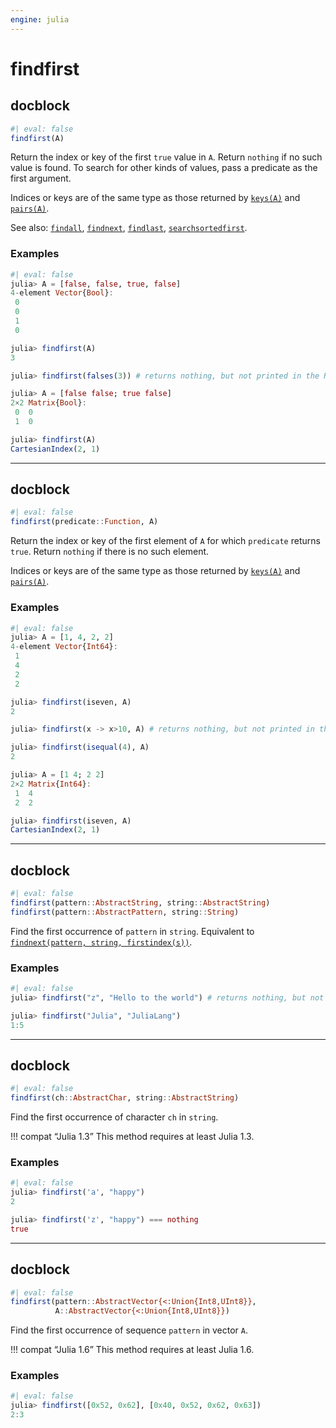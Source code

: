 ```yaml
---
engine: julia
---
```


# findfirst
    

::: {.callout-note appearance="simple"}

## docblock


```julia
#| eval: false
findfirst(A)

```


Return the index or key of the first `true` value in `A`. Return `nothing` if no such value is found. To search for other kinds of values, pass a predicate as the first argument.
 

Indices or keys are of the same type as those returned by [`keys(A)`](@ref) and [`pairs(A)`](@ref).
 

See also: [`findall`](@ref), [`findnext`](@ref), [`findlast`](@ref), [`searchsortedfirst`](@ref).
 


### Examples
    


```julia
#| eval: false
julia> A = [false, false, true, false]
4-element Vector{Bool}:
 0
 0
 1
 0

julia> findfirst(A)
3

julia> findfirst(falses(3)) # returns nothing, but not printed in the REPL

julia> A = [false false; true false]
2×2 Matrix{Bool}:
 0  0
 1  0

julia> findfirst(A)
CartesianIndex(2, 1)

```



:::
    

 --- 
 
::: {.callout-note appearance="simple"}

## docblock


```julia
#| eval: false
findfirst(predicate::Function, A)

```


Return the index or key of the first element of `A` for which `predicate` returns `true`. Return `nothing` if there is no such element.
 

Indices or keys are of the same type as those returned by [`keys(A)`](@ref) and [`pairs(A)`](@ref).
 


### Examples
    


```julia
#| eval: false
julia> A = [1, 4, 2, 2]
4-element Vector{Int64}:
 1
 4
 2
 2

julia> findfirst(iseven, A)
2

julia> findfirst(x -> x>10, A) # returns nothing, but not printed in the REPL

julia> findfirst(isequal(4), A)
2

julia> A = [1 4; 2 2]
2×2 Matrix{Int64}:
 1  4
 2  2

julia> findfirst(iseven, A)
CartesianIndex(2, 1)

```



:::
    

 --- 
 
::: {.callout-note appearance="simple"}

## docblock


```julia
#| eval: false
findfirst(pattern::AbstractString, string::AbstractString)
findfirst(pattern::AbstractPattern, string::String)

```


Find the first occurrence of `pattern` in `string`. Equivalent to [`findnext(pattern, string, firstindex(s))`](@ref).
 


### Examples
    


```julia
#| eval: false
julia> findfirst("z", "Hello to the world") # returns nothing, but not printed in the REPL

julia> findfirst("Julia", "JuliaLang")
1:5

```



:::
    

 --- 
 
::: {.callout-note appearance="simple"}

## docblock


```julia
#| eval: false
findfirst(ch::AbstractChar, string::AbstractString)

```


Find the first occurrence of character `ch` in `string`.
 

!!! compat "Julia 1.3"
    This method requires at least Julia 1.3.



### Examples
    


```julia
#| eval: false
julia> findfirst('a', "happy")
2

julia> findfirst('z', "happy") === nothing
true

```



:::
    

 --- 
 
::: {.callout-note appearance="simple"}

## docblock


```julia
#| eval: false
findfirst(pattern::AbstractVector{<:Union{Int8,UInt8}},
          A::AbstractVector{<:Union{Int8,UInt8}})

```


Find the first occurrence of sequence `pattern` in vector `A`.
 

!!! compat "Julia 1.6"
    This method requires at least Julia 1.6.



### Examples
    


```julia
#| eval: false
julia> findfirst([0x52, 0x62], [0x40, 0x52, 0x62, 0x63])
2:3

```



:::
    

